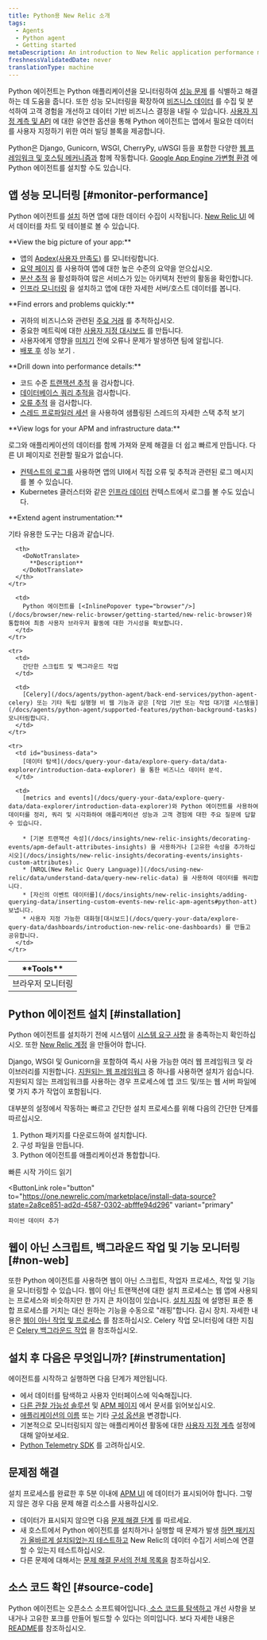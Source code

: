 ```yaml
---
title: Python용 New Relic 소개
tags:
  - Agents
  - Python agent
  - Getting started
metaDescription: An introduction to New Relic application performance monitoring (APM) for Python applications.
freshnessValidatedDate: never
translationType: machine
---
```


Python 에이전트는 Python 애플리케이션을 모니터링하여 [성능 문제](#monitor-performance) 를 식별하고 해결하는 데 도움을 줍니다. 또한 성능 모니터링을 확장하여 [비즈니스 데이터](#business-data) 를 수집 및 분석하여 고객 경험을 개선하고 데이터 기반 비즈니스 결정을 내릴 수 있습니다. [사용자 지정 계측 및 API](/docs/agents/python-agent/custom-instrumentation/python-custom-instrumentation) 에 대한 유연한 옵션을 통해 Python 에이전트는 앱에서 필요한 데이터를 사용자 지정하기 위한 여러 빌딩 블록을 제공합니다.

Python은 Django, Gunicorn, WSGI, CherryPy, uWSGI 등을 포함한 다양한 [웹 프레임워크 및 호스팅 메커니즘과](/docs/agents/python-agent/getting-started/instrumented-python-packages) 함께 작동합니다. [Google App Engine 가변형 환경](/docs/agents/python-agent/hosting-services/install-new-relic-python-agent-gae-flexible-environment) 에 Python 에이전트를 설치할 수도 있습니다.

## 앱 성능 모니터링 [#monitor-performance]

Python 에이전트를 [설치](#installation) 하면 앱에 대한 데이터 수집이 시작됩니다. [New Relic UI](/docs/new-relic-one/use-new-relic-one/get-started/introduction-new-relic-one) 에서 데이터를 차트 및 테이블로 볼 수 있습니다.

<DoNotTranslate>
  **View the big picture of your app:**
</DoNotTranslate>

* 앱의 [Apdex(사용자 만족도)](/docs/apm/new-relic-apm/apdex/apdex-measuring-user-satisfaction) 를 모니터링합니다.
* [요약 페이지](/docs/apm/applications-menu/monitoring/apm-overview-page) 를 사용하여 앱에 대한 높은 수준의 요약을 얻으십시오.
* [분산 추적](/docs/apm/distributed-tracing/getting-started/introduction-distributed-tracing) 을 활성화하여 많은 서비스가 있는 아키텍처 전반의 활동을 확인합니다.
* [인프라 모니터링](/docs/infrastructure/new-relic-infrastructure/getting-started/introduction-new-relic-infrastructure) 을 설치하고 앱에 대한 자세한 서버/호스트 데이터를 봅니다.

<DoNotTranslate>
  **Find errors and problems quickly:**
</DoNotTranslate>

* 귀하의 비즈니스와 관련된 [주요 거래](/docs/apm/transactions/key-transactions/key-transactions-tracking-important-transactions-or-events) 를 추적하십시오.
* 중요한 메트릭에 대한 [사용자 지정 대시보드](/docs/dashboards/new-relic-dashboards/custom-dashboards/custom-dashboards) 를 만듭니다.
* 사용자에게 영향을 [미치기](/docs/alerts/alert-policies/understanding-alert-policies/alerting-new-relic) 전에 오류나 문제가 발생하면 팀에 알립니다.
* [배포 후](/docs/apm/applications-menu/events/deployments-page) 성능 보기 .

<DoNotTranslate>
  **Drill down into performance details:**
</DoNotTranslate>

* 코드 수준 [트랜잭션 추적](/docs/apm/transactions/transaction-traces/transaction-traces) 을 검사합니다.
* [데이터베이스 쿼리 추적을](/apm/transactions/transaction-traces/troubleshoot-sql-statements) 검사합니다.
* [오류 추적](/docs/apm/applications-menu/events/view-apm-error-analytics) 을 검사합니다.
* [스레드 프로파일러 세션](/docs/apm/applications-menu/events/thread-profiler-tool) 을 사용하여 샘플링된 스레드의 자세한 스택 추적 보기

<DoNotTranslate>
  **View logs for your APM and infrastructure data:**
</DoNotTranslate>

로그와 애플리케이션의 데이터를 함께 가져와 문제 해결을 더 쉽고 빠르게 만듭니다. 다른 UI 페이지로 전환할 필요가 없습니다.

* [컨텍스트의 로그를](/docs/logs/logs-context/configure-logs-context-python/) 사용하면 앱의 UI에서 직접 오류 및 추적과 관련된 로그 메시지를 볼 수 있습니다.
* Kubernetes 클러스터와 같은 [인프라 데이터](/docs/logs/forward-logs/forward-your-logs-using-infrastructure-agent/) 컨텍스트에서 로그를 볼 수도 있습니다.

<DoNotTranslate>
  **Extend agent instrumentation:**
</DoNotTranslate>

기타 유용한 도구는 다음과 같습니다.

<table>
  <thead>
    <tr>
      <th style={{ width: "200px" }}>
        <DoNotTranslate>
          **Tools**
        </DoNotTranslate>
      </th>

      <th>
        <DoNotTranslate>
          **Description**
        </DoNotTranslate>
      </th>
    </tr>
  </thead>

  <tbody>
    <tr>
      <td>
        브라우저 모니터링
      </td>

      <td>
        Python 에이전트를 [<InlinePopover type="browser"/>](/docs/browser/new-relic-browser/getting-started/new-relic-browser)와 통합하여 최종 사용자 브라우저 활동에 대한 가시성을 확보합니다.
      </td>
    </tr>

    <tr>
      <td>
        간단한 스크립트 및 백그라운드 작업
      </td>

      <td>
        [Celery](/docs/agents/python-agent/back-end-services/python-agent-celery) 또는 기타 독립 실행형 비 웹 기능과 같은 [작업 기반 또는 작업 대기열 시스템을](/docs/agents/python-agent/supported-features/python-background-tasks) 모니터링합니다.
      </td>
    </tr>

    <tr>
      <td id="business-data">
        [데이터 탐색](/docs/query-your-data/explore-query-data/data-explorer/introduction-data-explorer) 을 통한 비즈니스 데이터 분석.
      </td>

      <td>
        [metrics and events](/docs/query-your-data/explore-query-data/data-explorer/introduction-data-explorer)와 Python 에이전트를 사용하여 데이터를 정리, 쿼리 및 시각화하여 애플리케이션 성능과 고객 경험에 대한 주요 질문에 답할 수 있습니다.

        * [기본 트랜잭션 속성](/docs/insights/new-relic-insights/decorating-events/apm-default-attributes-insights) 을 사용하거나 [고유한 속성을 추가하십시오](/docs/insights/new-relic-insights/decorating-events/insights-custom-attributes) .
        * [NRQL(New Relic Query Language)](/docs/using-new-relic/data/understand-data/query-new-relic-data) 을 사용하여 데이터를 쿼리합니다.
        * [자신의 이벤트 데이터를](/docs/insights/new-relic-insights/adding-querying-data/inserting-custom-events-new-relic-apm-agents#python-att) 보냅니다.
        * 사용자 지정 가능한 대화형[대시보드](/docs/query-your-data/explore-query-data/dashboards/introduction-new-relic-one-dashboards) 를 만들고 공유합니다.
      </td>
    </tr>
  </tbody>
</table>

## Python 에이전트 설치 [#installation]

Python 에이전트를 설치하기 전에 시스템이 [시스템 요구 사항](/docs/agents/python-agent/getting-started/compatibility-requirements-python-agent) 을 충족하는지 확인하십시오. 또한 [New Relic 계정](https://newrelic.com/signup) 을 만들어야 합니다.

Django, WSGI 및 Gunicorn을 포함하여 즉시 사용 가능한 여러 웹 프레임워크 및 라이브러리를 지원합니다. [지원되는 웹 프레임워크](/docs/agents/python-agent/getting-started/instrumented-python-packages) 중 하나를 사용하면 설치가 쉽습니다. 지원되지 않는 프레임워크를 사용하는 경우 프로세스에 앱 코드 및/또는 웹 서버 파일에 몇 가지 추가 작업이 포함됩니다.

대부분의 설정에서 작동하는 빠르고 간단한 설치 프로세스를 위해 다음의 간단한 단계를 따르십시오.

1. Python 패키지를 다운로드하여 설치합니다.
2. 구성 파일을 만듭니다.
3. Python 에이전트를 애플리케이션과 통합합니다.

<ButtonGroup>
  <ButtonLink
    role="button"
    to="/docs/agents/python-agent/getting-started/python-agent-quick-start"
    variant="normal"
  >
    빠른 시작 가이드 읽기
  </ButtonLink>

  <ButtonLink
    role="button"
    to="https://one.newrelic.com/marketplace/install-data-source?state=2a8ce851-ad2d-4587-0302-abfffe94d296"
    variant="primary"
  >
    파이썬 데이터 추가
  </ButtonLink>
</ButtonGroup>

## 웹이 아닌 스크립트, 백그라운드 작업 및 기능 모니터링 [#non-web]

또한 Python 에이전트를 사용하면 웹이 아닌 스크립트, 작업자 프로세스, 작업 및 기능을 모니터링할 수 있습니다. 웹이 아닌 트랜잭션에 대한 설치 프로세스는 웹 앱에 사용되는 프로세스와 비슷하지만 한 가지 큰 차이점이 있습니다. [설치 지침](/docs/agents/python-agent/getting-started/python-agent-quick-start) 에 설명된 표준 통합 프로세스를 거치는 대신 원하는 기능을 수동으로 "래핑"합니다. 감시 장치. 자세한 내용은 [웹이 아닌 작업 및 프로세스](/docs/agents/python-agent/supported-features/python-background-tasks) 를 참조하십시오. Celery 작업 모니터링에 대한 지침은 [Celery 백그라운드 작업](/docs/agents/python-agent/back-end-services/python-agent-celery) 을 참조하십시오.

## 설치 후 다음은 무엇입니까? [#instrumentation]

에이전트를 시작하고 실행하면 다음 단계가 제안됩니다.

* 에서 데이터를 탐색하고 사용자 인터페이스에 익숙해집니다.
* [다른 관찰 가능성 솔루션](/docs/full-stack-observability/monitor-everything/get-started-new-relic-monitoring-tools/get-started-full-stack-observability) 및 [APM 페이지](/docs/apm) 에서 문서를 읽어보십시오.
* [애플리케이션의 이름](/docs/agents/manage-apm-agents/app-naming/rename-your-application) 또는 기타 [구성 옵션을](/docs/agents/python-agent/installation-configuration/python-agent-configuration) 변경합니다.
* 기본적으로 모니터링되지 않는 애플리케이션 활동에 대한 [사용자 지정 계측](/docs/agents/python-agent/custom-instrumentation/python-custom-instrumentation) 설정에 대해 알아보세요.
* [Python Telemetry SDK](/docs/data-ingest-apis/get-data-new-relic/new-relic-sdks/telemetry-sdks-send-custom-telemetry-data-new-relic) 를 고려하십시오.

## 문제점 해결

설치 프로세스를 완료한 후 5분 이내에 [APM UI](/docs/apm/applications-menu/monitoring/apm-overview-page) 에 데이터가 표시되어야 합니다. 그렇지 않은 경우 다음 문제 해결 리소스를 사용하십시오.

* 데이터가 표시되지 않으면 다음 [문제 해결 단계](/docs/agents/python-agent/troubleshooting/no-data-appears-python) 를 따르세요.
* 새 호스트에서 Python 에이전트를 설치하거나 실행할 때 문제가 발생 [하면 패키지가 올바르게 설치되었는지 테스트하고](/docs/agents/python-agent/installation-configuration/testing-python-agent) New Relic의 데이터 수집기 서비스에 연결할 수 있는지 테스트하십시오.
* 다른 문제에 대해서는 [문제 해결 문서의 전체 목록을](/docs/agents/python-agent/troubleshooting/) 참조하십시오.

## 소스 코드 확인 [#source-code]

Python 에이전트는 오픈소스 소프트웨어입니다.[ 소스 코드를 탐색하고](https://github.com/newrelic/newrelic-python-agent) 개선 사항을 보내거나 고유한 포크를 만들어 빌드할 수 있다는 의미입니다. 보다 자세한 내용은 [README](https://github.com/newrelic/newrelic-python-agent/blob/main/README.rst)를 참조하십시오.